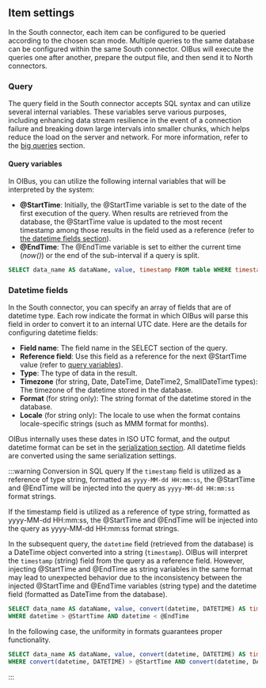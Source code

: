 
## Item settings
In the South connector, each item can be configured to be queried according to the chosen scan mode. Multiple queries to
the same database can be configured within the same South connector. OIBus will execute the queries one after another,
prepare the output file, and then send it to North connectors.

### Query
The query field in the South connector accepts SQL syntax and can utilize several internal variables. These variables
serve various purposes, including enhancing data stream resilience in the event of a connection failure and breaking
down large intervals into smaller chunks, which helps reduce the load on the server and network. For more information,
refer to the [big queries](#splitting-large-queries) section.

#### Query variables
In OIBus, you can utilize the following internal variables that will be interpreted by the system:

- **@StartTime**: Initially, the @StartTime variable is set to the date of the first execution of the query. When results
are retrieved from the database, the @StartTime value is updated to the most recent timestamp among those results in the
field used as a reference (refer to [the datetime fields section](#datetime-fields)).
- **@EndTime**: The @EndTime variable is set to either the current time (_now()_) or the end of the sub-interval if a
query is split.

```sql title="SQL query with @StartTime and @EndTime"
SELECT data_name AS dataName, value, timestamp FROM table WHERE timestamp > @StartTime AND timestamp < @EndTime
```

### Datetime fields
In the South connector, you can specify an array of fields that are of datetime type. Each row indicate the format in
which OIBus will parse this field in order to convert it to an internal UTC date. Here are the details for configuring
datetime fields:
- **Field name**: The field name in the SELECT section of the query.
- **Reference field**: Use this field as a reference for the next @StartTime value (refer to [query variables](#query-variables)).
- **Type**: The type of data in the result.
- **Timezone** (for string, Date, DateTime, DateTime2, SmallDateTime types): The timezone of the datetime stored in the
database.
- **Format** (for string only): The string format of the datetime stored in the database.
- **Locale** (for string only): The locale to use when the format contains locale-specific strings (such as MMM format
for months).

OIBus internally uses these dates in ISO UTC format, and the output datetime format can be set in the
[serialization section](#serialization). All datetime fields are converted using the same serialization settings.

:::warning Conversion in SQL query
If the `timestamp` field is utilized as a reference of type string, formatted as `yyyy-MM-dd HH:mm:ss`, the @StartTime
and @EndTime will be injected into the query as `yyyy-MM-dd HH:mm:ss` format strings.


If the timestamp field is utilized as a reference of type string, formatted as yyyy-MM-dd HH:mm:ss, the @StartTime and @EndTime will be injected into the query as yyyy-MM-dd HH:mm:ss format strings.

In the subsequent query, the `datetime` field (retrieved from the database) is a DateTime object converted into a
string (`timestamp`). OIBus will interpret the `timestamp` (string) field from the query as a reference field. However,
injecting @StartTime and @EndTime as string variables in the same format may lead to unexpected behavior due to the
inconsistency between the injected @StartTime and @EndTime variables (string type) and the datetime field
(formatted as DateTime from the database).

```sql title="Bad SQL query with @StartTime and @EndTime and convert"
SELECT data_name AS dataName, value, convert(datetime, DATETIME) AS timestamp FROM table
WHERE datetime > @StartTime AND datetime < @EndTime
```

In the following case, the uniformity in formats guarantees proper functionality.
```sql title="Correct SQL query with @StartTime and @EndTime"
SELECT data_name AS dataName, value, convert(datetime, DATETIME) AS timestamp FROM table
WHERE convert(datetime, DATETIME) > @StartTime AND convert(datetime, DATETIME) < @EndTime
```
:::

<SerializationSettings></SerializationSettings>